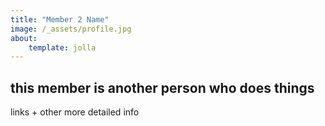 ```yaml
---
title: "Member 2 Name"
image: /_assets/profile.jpg
about:
    template: jolla
---
```

this member is another person who does things
--- 
links + other more detailed info
